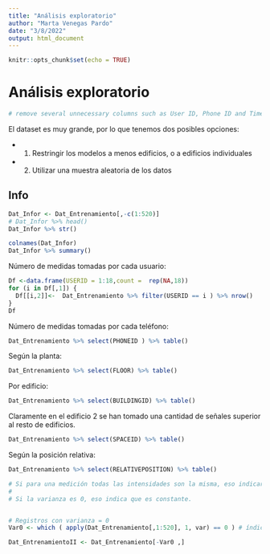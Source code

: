```yaml
---
title: "Análisis exploratorio"
author: "Marta Venegas Pardo"
date: "3/8/2022"
output: html_document
---
```


```r
knitr::opts_chunk$set(echo = TRUE)
```



# Análisis exploratorio

```r
# remove several unnecessary columns such as User ID, Phone ID and Timestamp.
```



El dataset es muy grande, por lo que tenemos dos posibles opciones:

* (1) Restringir los modelos a menos edificios, o a edificios individuales
* (2) Utilizar una muestra aleatoria de los datos








## Info 



```r
Dat_Infor <- Dat_Entrenamiento[,-c(1:520)]
# Dat_Infor %>% head()
Dat_Infor %>% str()
```


```r
colnames(Dat_Infor)
Dat_Infor %>% summary()
```


Número de medidas tomadas por cada usuario:

```r
Df <-data.frame(USERID = 1:18,count =  rep(NA,18)) 
for (i in Df[,1]) {
  Df[[i,2]]<-  Dat_Entrenamiento %>% filter(USERID == i ) %>% nrow() 
}
Df 
```
Número de medidas tomadas por cada teléfono:

```r
Dat_Entrenamiento %>% select(PHONEID ) %>% table()
```


Según la planta:

```r
Dat_Entrenamiento %>% select(FLOOR) %>% table()

```


Por edificio:

```r
Dat_Entrenamiento %>% select(BUILDINGID) %>% table()
```

Claramente en el edificio 2 se han tomado una cantidad de señales superior al resto de edificios.


```r
Dat_Entrenamiento %>% select(SPACEID) %>% table()
```

Según la posición relativa:


```r
Dat_Entrenamiento %>% select(RELATIVEPOSITION) %>% table()
```



```r

# Si para una medición todas las intensidades son la misma, eso indicaría que no tengo cobertura # en ningún WAP, y por tanto esos registros los eliminaremos, ya que no nos aportan información # ninguna.
# 
# Si la varianza es 0, eso indica que es constante.


# Registros con varianza = 0 
Var0 <- which ( apply(Dat_Entrenamiento[,1:520], 1, var) == 0 ) # índice del registro donde VAR es 0 

Dat_EntrenamientoII <- Dat_Entrenamiento[-Var0 ,]
```